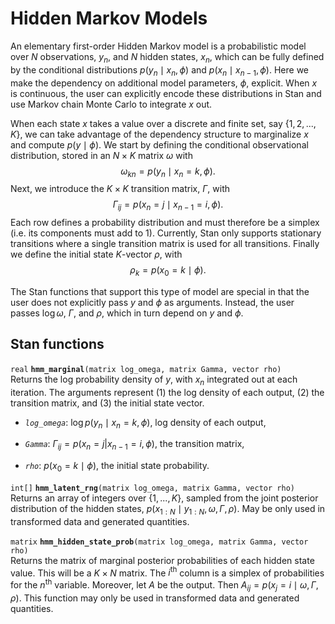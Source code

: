 # Hidden Markov Models

An elementary first-order Hidden Markov model 
is a probabilistic model over
$N$ observations, $y_n$, and $N$ hidden states, $x_n$,
which can be fully defined by the conditional distributions
$p(y_n \mid x_n, \phi)$ and $p(x_n \mid x_{n - 1}, \phi)$.
Here we make the dependency on additional model parameters, $\phi$,
explicit.
When $x$ is continuous, the user can explicitly encode these distributions
in Stan and use Markov chain Monte Carlo to integrate $x$ out.

When each state $x$ takes a value over a discrete and finite set, say $\{1, 2, ..., K\}$,
we can take advantage of the dependency structure
to marginalize $x$ and compute $p(y \mid \phi)$.
We start by defining the conditional observational distribution,
stored in an $N \times K$ matrix $\omega$ with
$$
\omega_{k n} = p(y_n \mid x_n = k, \phi).
$$
Next, we introduce the $K \times K$ transition matrix, $\Gamma$, with
$$
  \Gamma_{ij} = p(x_n = j \mid x_{n - 1} = i, \phi).
$$
Each row defines a probability distribution
and must therefore be a simplex (i.e. its components must add to 1).
Currently, Stan only supports stationary transitions where a single
transition matrix is used for all transitions.
Finally we define the initial state $K$-vector $\rho$, with
$$
  \rho_k = p(x_0 = k \mid \phi).
$$

The Stan functions that support this type of model are special
in that the user does not explicitly pass $y$ and $\phi$ as arguments.
Instead, the user passes $\log \omega$, $\Gamma$, and $\rho$,
which in turn depend on $y$ and $\phi$. 

## Stan functions

<!-- real; hmm_marginal; (matrix log_omega, matrix Gamma, vector rho); -->
\index{{\tt \bfseries hmm\_marginal }!{\tt (matrix log\_omega, matrix Gamma, vector rho): real}|hyperpage}

`real` **`hmm_marginal`**`(matrix log_omega, matrix Gamma, vector rho)`<br>\newline
Returns the log probability density of $y$, with $x_n$ integrated out at each iteration.
The arguments represent (1) the log density of each output, (2) the transition matrix, and (3) the initial state vector.

*   *`log_omega`*: $\log p(y_n \mid x_n = k, \phi)$, log density of each output,

*   *`Gamma`*: $\Gamma_{ij} = p(x_n = j | x_{n - 1} = i, \phi)$, the transition matrix,

*   *`rho`*: $p(x_0 = k \mid \phi)$, the initial state probability.


\index{{\tt \bfseries hmm\_latent\_rng }!{\tt (matrix log\_omega, matrix Gamma, vector rho): int[]}|hyperpage}

`int[]` **`hmm_latent_rng`**`(matrix log_omega, matrix Gamma, vector rho)`<br>\newline
Returns an array of integers over $\{1, ..., K\}$,
sampled from the joint posterior distribution of the hidden states,
$p(x_{1:N} \mid y_{1:N}, \omega, \Gamma, \rho)$.
May be only used in transformed data and generated quantities.

\index{{\tt \bfseries hmm\_hidden\_state\_prob }!{\tt (matrix log\_omega, matrix Gamma, vector rho): matrix}|hyperpage}

`matrix` **`hmm_hidden_state_prob`**`(matrix log_omega, matrix Gamma, vector rho)`<br>\newline
Returns the matrix of marginal posterior probabilities of each hidden state value. This will be a $K \times N$ matrix.
<!-- The marginal posterior probabilities of each hidden state value, -->
<!-- $p(x_n = k \mid \omega, \Gamma, \rho)$ for all iterations  -->
<!-- $n \in \{1, ..., N \}$, stored in a matrix. -->
The $i^\mathrm{th}$ column is a simplex of probabilities for the $n^\mathrm{th}$ variable.
Moreover, let $A$ be the output. Then 
$A_{ij} = p(x_j = i \mid \omega, \Gamma, \rho)$.
This function may only be used in transformed data and generated quantities.



<!-- The log of the normal density of y given location mu and scale sigma -->

<!-- \index{{\tt \bfseries hmm\_marginal}!{\tt (reals y \textbar\ reals mu, reals sigma): real}|hyperpage} -->

<!-- \index{{\tt \bfseries normal\_lpdf }!{\tt (reals y \textbar\ reals mu, reals sigma): real}|hyperpage} -->



